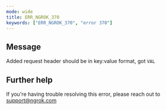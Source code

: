 ```yaml
---
mode: wide
title: ERR_NGROK_370
keywords: ["ERR_NGROK_370", "error 370"]
---
```


## Message

Added request header should be in key:value format, got `VAL`

## Further help

If you're having trouble resolving this error, please reach out to [support@ngrok.com](mailto:support@ngrok.com?subject=Help%20with%20ERR_NGROK_370)
